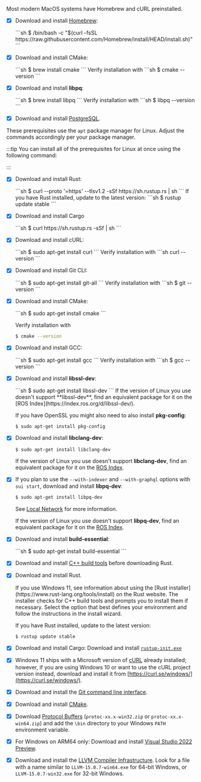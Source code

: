 <Tabs className="tabsHeadingCentered--small">
<TabItem value="prereq" label="Prerequisites">

<Tabs>
<TabItem label="macOS" value="macos">

Most modern MacOS systems have Homebrew and cURL preinstalled.

- [x] Download and install [Homebrew](https://brew.sh/): 
  <div className="pl-8">
    ```sh
    $ /bin/bash -c "$(curl -fsSL https://raw.githubusercontent.com/Homebrew/install/HEAD/install.sh)"
    ```
  </div>

- [x] Download and install CMake:
  <div className="pl-8">
    ```sh
    $ brew install cmake
    ``` 
    Verify installation with 
    ```sh
    $ cmake --version
    ```
  </div>

- [x] Download and install **libpq**:
  <div className="pl-8">
    ```sh
    $ brew install libpq
    ```
    Verify installation with
    ```sh
    $ libpq --version
    ```
  </div>

- [x] Download and install [PostgreSQL](https://wiki.postgresql.org/wiki/Main_Page).

</TabItem>

<TabItem label="Linux" value="linux">

These prerequisites use the `apt` package manager for Linux. Adjust the commands accordingly per your package manager.

:::tip
You can install all of the prerequisites for Linux at once using the following command:

<ImportContent source="linux-deps.mdx" mode="snippet" />
:::

- [x] Download and install Rust:
  <div className="pl-8">
    ```sh
    $ curl --proto '=https' --tlsv1.2 -sSf https://sh.rustup.rs | sh
    ```
    If you have Rust installed, update to the latest version: 
    ```sh
    $ rustup update stable
    ```
  </div>

- [x] Download and install Cargo
  <div className="pl-8">
    ```sh
    $ curl https://sh.rustup.rs -sSf | sh
    ```
  </div>
- [x] Download and install cURL:
  <div className="pl-8">
    ```sh
    $ sudo apt-get install curl
    ```
    Verify installation with 
    ```sh
    curl --version
    ```
  </div>
- [x] Download and install Git CLI:
  <div className="pl-8">
    ```sh
    $ sudo apt-get install git-all
    ```
    Verify installation with 
    ```sh
    $ git --version
    ```
  </div>
- [x] Download and install CMake:
  <div className="pl-8">
    ```sh
    $ sudo apt-get install cmake
    ```
    
    Verify installation with

    ```sh
    $ cmake --version
    ```
  </div>
- [x] Download and install GCC:

  <div className="pl-8">
    ```sh
    $ sudo apt-get install gcc
    ```
    Verify installation with 
    ```sh
    $ gcc --version
    ```
  </div>

- [x] Download and install **libssl-dev**:

  <div className="pl-8">
    ```sh
    $ sudo apt-get install libssl-dev
    ```
    If the version of Linux you use doesn't support **libssl-dev**, find an equivalent package for it on the [ROS Index](https://index.ros.org/d/libssl-dev/).

    If you have OpenSSL you might also need to also install **pkg-config**:
    ```sh
    $ sudo apt-get install pkg-config
    ```
  </div>

- [x] Download and install **libclang-dev**:
  <div className="pl-8">

    ```sh
    $ sudo apt-get install libclang-dev
    ```

    If the version of Linux you use doesn't support **libclang-dev**, find an equivalent package for it on the [ROS Index](https://index.ros.org/d/libclang-dev/).

  </div>

- [x] If you plan to use the `--with-indexer` and `--with-graphql` options with `sui start`, download and install **libpq-dev**:
  <div className="pl-8">

    ```sh
    $ sudo apt-get install libpq-dev
    ```

    See [Local Network](/guides/developer/sui-101/local-network) for more information.

    If the version of Linux you use doesn't support **libpq-dev**, find an equivalent package for it on the [ROS Index](https://index.ros.org/d/libpq-dev/).

  </div>

- [x] Download and install **build-essential**: 
  <div className="pl-8">
    ```sh
    $ sudo apt-get install build-essential
    ```
  </div>

</TabItem>

<TabItem label="Windows" value="windows">

- [x] Download and install [C++ build tools](https://visualstudio.microsoft.com/downloads/) before downloading Rust.

- [x] Download and install Rust. 
  <div className="pl-8">
  If you use Windows 11, see information about using the [Rust installer](https://www.rust-lang.org/tools/install) on the Rust website. The installer checks for C++ build tools and prompts you to install them if necessary. Select the option that best defines your environment and follow the instructions in the install wizard.

  If you have Rust installed, update to the latest version: 
  ```sh
  $ rustup update stable
  ```
  </div>

- [x] Download and install Cargo: Download and install [`rustup-init.exe`](https://win.rustup.rs/)

- [x] Windows 11 ships with a Microsoft version of [cURL](https://curl.se/windows/microsoft.html) already installed; however, if you are using Windows 10 or want to use the cURL project version instead, download and install it from [https://curl.se/windows/](https://curl.se/windows/).

- [x] Download and install the [Git command line interface](https://git-scm.com/download/).

- [x] Download and install [CMake](https://cmake.org/download/).

- [x] Download [Protocol Buffers](https://github.com/protocolbuffers/protobuf/releases) (`protoc-xx.x-win32.zip` or `protoc-xx.x-win64.zip`) and add the `\bin` directory to your Windows `PATH` environment variable.

- [x] For Windows on ARM64 only: Download and install [Visual Studio 2022 Preview](https://visualstudio.microsoft.com/vs/preview/).

- [x] Download and install the [LLVM Compiler Infrastructure](https://releases.llvm.org/). Look for a file with a name similar to `LLVM-15.0.7-win64.exe` for 64-bit Windows, or `LLVM-15.0.7-win32.exe` for 32-bit Windows.

</TabItem>
</Tabs>
</TabItem>
</Tabs>